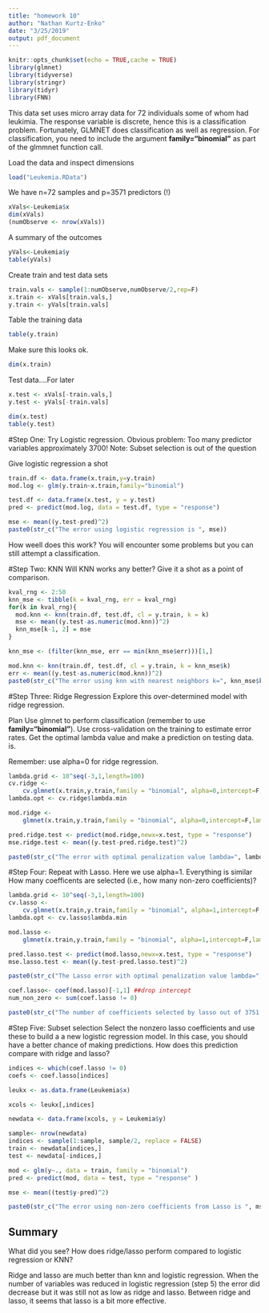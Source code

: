 ```yaml
---
title: "homework 10"
author: "Nathan Kurtz-Enko"
date: "3/25/2019"
output: pdf_document
---
```



```r
knitr::opts_chunk$set(echo = TRUE,cache = TRUE)
library(glmnet)
library(tidyverse)
library(stringr)
library(tidyr)
library(FNN)


```
This data set uses micro array data for 72 individuals
some of whom had leukimia.  The response variable is discrete, hence this is a classification problem. Fortunately, GLMNET does classification as well as regression. For classification, you need to include the argument  **family="binomial"** as part of the glmmnet function call.

Load the data and inspect dimensions
```r
load("Leukemia.RData")

```


We have n=72 samples and p=3571 predictors (!)
```r
xVals<-Leukemia$x
dim(xVals)
(numObserve <- nrow(xVals))
```


A summary of the outcomes
```r
yVals<-Leukemia$y
table(yVals)
```

Create train and test data sets
```r
train.vals <- sample(1:numObserve,numObserve/2,rep=F)
x.train <- xVals[train.vals,]
y.train <- yVals[train.vals]

```


Table the training data
```r
table(y.train)
```


Make sure this looks ok.
```r
dim(x.train)
```


Test data....For later
```r
x.test <- xVals[-train.vals,]
y.test <- yVals[-train.vals]

dim(x.test)
table(y.test)

```



#Step One: Try Logistic regression.
Obvious problem: 
Too many predictor variables approximately 3700!
Note: Subset selection is out of the question


Give logistic regression a shot
```r
train.df <- data.frame(x.train,y=y.train)
mod.log <- glm(y.train~x.train,family="binomial")
```

```r
test.df <- data.frame(x.test, y = y.test)
pred <- predict(mod.log, data = test.df, type = "response")
```

```r
mse <- mean((y.test-pred)^2)
paste0(str_c("The error using logistic regression is ", mse))
```



How weell does this work? You will encounter some problems but you can still attempt a classification. 

#Step Two: KNN
Will KNN works any better? Give it a shot as a  point of comparison.

```r
kval_rng <- 2:50
knn_mse <- tibble(k = kval_rng, err = kval_rng)
for(k in kval_rng){
  mod.knn <- knn(train.df, test.df, cl = y.train, k = k)
  mse <- mean((y.test-as.numeric(mod.knn))^2)
  knn_mse[k-1, 2] = mse
}
```


```r
knn_mse <- (filter(knn_mse, err == min(knn_mse$err)))[1,]

mod.knn <- knn(train.df, test.df, cl = y.train, k = knn_mse$k)
err <- mean((y.test-as.numeric(mod.knn))^2)
paste0(str_c("The error using knn with nearest neighbors k=", knn_mse$k, " is ", err))
```


#Step Three: Ridge Regression
Explore this over-determined model with ridge
regression.

Plan Use glmnet to perform classification (remember to use **family="binomial"**). Use  cross-validation  on the training to
estimate error rates. Get the optimal lambda value and make a prediction on testing data.
is.

Remember: use alpha=0 for ridge regression.

```r
lambda.grid <- 10^seq(-3,1,length=100)
cv.ridge <-
    cv.glmnet(x.train,y.train,family = "binomial", alpha=0,intercept=F,lambda=lambda.grid)
lambda.opt <- cv.ridge$lambda.min
```

```r
mod.ridge <-
    glmnet(x.train,y.train,family = "binomial", alpha=0,intercept=F,lambda=lambda.opt)

pred.ridge.test <- predict(mod.ridge,newx=x.test, type = "response")
mse.ridge.test <- mean((y.test-pred.ridge.test)^2)
```

```r
paste0(str_c("The error with optimal penalization value lambda=", lambda.opt, " is ", mse.ridge.test))
```



#Step Four: Repeat with Lasso.
Here we use alpha=1. Everything is similar
How many coefficents are selected (i.e., how many non-zero coefficients)?

```r
lambda.grid <- 10^seq(-3,1,length=100)
cv.lasso <-
    cv.glmnet(x.train,y.train,family = "binomial", alpha=1,intercept=F,lambda=lambda.grid)
lambda.opt <- cv.lasso$lambda.min
```

```r
mod.lasso <-
    glmnet(x.train,y.train,family = "binomial", alpha=1,intercept=F,lambda=lambda.opt)

pred.lasso.test <- predict(mod.lasso,newx=x.test, type = "response")
mse.lasso.test <- mean((y.test-pred.lasso.test)^2)


```

```r
paste0(str_c("The Lasso error with optimal penalization value lambda=", lambda.opt, " is ", mse.ridge.test))
```

```r
coef.lasso<- coef(mod.lasso)[-1,1] ##drop intercept
num_non_zero <- sum(coef.lasso != 0)

paste0(str_c("The number of coefficients selected by lasso out of 3751 is ", num_non_zero))
```



#Step Five: Subset selection
Select the nonzero lasso coefficients and use these to build a
a new logistic regression model. In this case, you should have
a better chance of making predictions. How does this prediction
compare with ridge and lasso?


```r
indices <- which(coef.lasso != 0)
coefs <- coef.lasso[indices]

leukx <- as.data.frame(Leukemia$x)

xcols <- leukx[,indices]

newdata <- data.frame(xcols, y = Leukemia$y)


```


```r
sample<- nrow(newdata)
indices <- sample(1:sample, sample/2, replace = FALSE)
train <- newdata[indices,]
test <- newdata[-indices,]
```

```r
mod <- glm(y~., data = train, family = "binomial")
pred <- predict(mod, data = test, type = "response" )

mse <- mean((test$y-pred)^2)
```

```r
paste0(str_c("The error using non-zero coefficients from Lasso is ", mse))
```


## Summary
What did you see? How does ridge/lasso perform compared to logistic regression or KNN?

Ridge and lasso are much better than knn and logistic regression. When the number of variables was reduced in logistic regression (step 5) the error did decrease but it was still not as low as ridge and lasso. Between ridge and lasso, it seems that lasso is a bit more effective.
